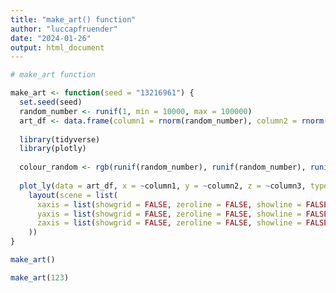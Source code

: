 ```yaml
---
title: "make_art() function"
author: "luccapfruender"
date: "2024-01-26"
output: html_document
---
```



```r
# make_art function

make_art <- function(seed = "13216961") { 
  set.seed(seed) 
  random_number <- runif(1, min = 10000, max = 100000) 
  art_df <- data.frame(column1 = rnorm(random_number), column2 = rnorm(random_number), column3 = rnorm(random_number)) 
  
  library(tidyverse)
  library(plotly)
  
  colour_random <- rgb(runif(random_number), runif(random_number), runif(random_number)) 
  
  plot_ly(data = art_df, x = ~column1, y = ~column2, z = ~column3, type = "scatter3d", mode = "markers", marker = list(opacity = 0.7, color = colour_random)) %>%
    layout(scene = list(
      xaxis = list(showgrid = FALSE, zeroline = FALSE, showline = FALSE, showticklabels = FALSE, title = ""),
      yaxis = list(showgrid = FALSE, zeroline = FALSE, showline = FALSE, showticklabels = FALSE, title = ""),
      zaxis = list(showgrid = FALSE, zeroline = FALSE, showline = FALSE, showticklabels = FALSE, title = "")
    )) 
}

````

```r
make_art()
```
```r
make_art(123)
```